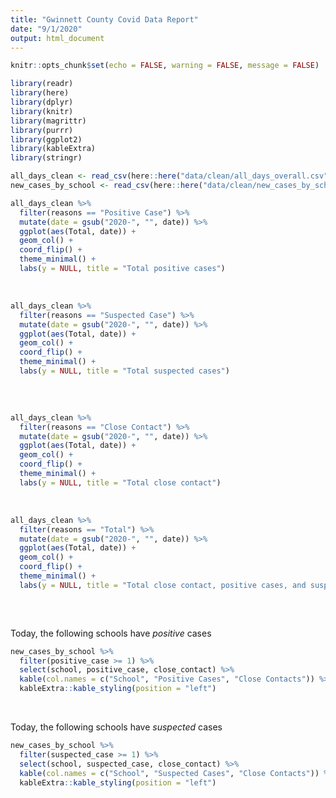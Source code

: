 ```yaml
---
title: "Gwinnett County Covid Data Report"
date: "9/1/2020"
output: html_document
---
```


```r
knitr::opts_chunk$set(echo = FALSE, warning = FALSE, message = FALSE)
```

```r
library(readr)
library(here)
library(dplyr)
library(knitr)
library(magrittr)
library(purrr)
library(ggplot2)
library(kableExtra)
library(stringr)
```


```r
all_days_clean <- read_csv(here::here("data/clean/all_days_overall.csv"))
new_cases_by_school <- read_csv(here::here("data/clean/new_cases_by_school.csv"))
```


```r
all_days_clean %>% 
  filter(reasons == "Positive Case") %>% 
  mutate(date = gsub("2020-", "", date)) %>% 
  ggplot(aes(Total, date)) + 
  geom_col() + 
  coord_flip() + 
  theme_minimal() + 
  labs(y = NULL, title = "Total positive cases")
```

<br>

```r
all_days_clean %>% 
  filter(reasons == "Suspected Case") %>% 
  mutate(date = gsub("2020-", "", date)) %>% 
  ggplot(aes(Total, date)) + 
  geom_col() + 
  coord_flip() + 
  theme_minimal() + 
  labs(y = NULL, title = "Total suspected cases")
  
```

<br>

```r
all_days_clean %>% 
  filter(reasons == "Close Contact") %>% 
  mutate(date = gsub("2020-", "", date)) %>% 
  ggplot(aes(Total, date)) + 
  geom_col() + 
  coord_flip() + 
  theme_minimal() + 
  labs(y = NULL, title = "Total close contact")
```  

<br>

```r
all_days_clean %>% 
  filter(reasons == "Total") %>% 
  mutate(date = gsub("2020-", "", date)) %>% 
  ggplot(aes(Total, date)) + 
  geom_col() + 
  coord_flip() + 
  theme_minimal() + 
  labs(y = NULL, title = "Total close contact, positive cases, and suspected cases")
  
```

<br>

Today, the following schools have *positive* cases
```r
new_cases_by_school %>% 
  filter(positive_case >= 1) %>% 
  select(school, positive_case, close_contact) %>% 
  kable(col.names = c("School", "Positive Cases", "Close Contacts")) %>% 
  kableExtra::kable_styling(position = "left")
```


<br>

Today, the following schools have *suspected* cases
```r
new_cases_by_school %>% 
  filter(suspected_case >= 1) %>% 
  select(school, suspected_case, close_contact) %>% 
  kable(col.names = c("School", "Suspected Cases", "Close Contacts")) %>% 
  kableExtra::kable_styling(position = "left")
```